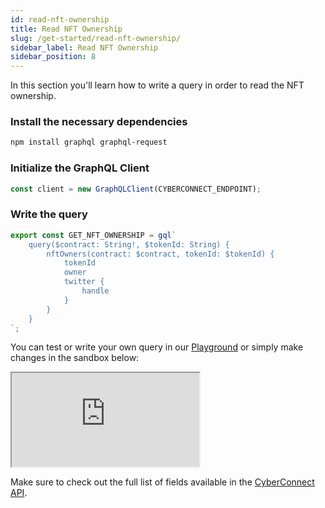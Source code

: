```yaml
---
id: read-nft-ownership
title: Read NFT Ownership
slug: /get-started/read-nft-ownership/
sidebar_label: Read NFT Ownership
sidebar_position: 8
---
```


In this section you'll learn how to write a query in order to read the NFT ownership.

### Install the necessary dependencies
```bash npm2yarn
npm install graphql graphql-request
```

### Initialize the GraphQL Client
```jsx title="/src/queries/GetNFTOwnership.tsx"
const client = new GraphQLClient(CYBERCONNECT_ENDPOINT);
```

### Write the query

```jsx title="/src/queries/GetNFTOwnership.tsx"
export const GET_NFT_OWNERSHIP = gql`
    query($contract: String!, $tokenId: String) {
        nftOwners(contract: $contract, tokenId: $tokenId) {
            tokenId
            owner
            twitter {
                handle
            }
        }
    }
`;
```

You can test or write your own query in our [Playground](/cyberconnect-api/playground/) or simply make changes in the sandbox below:

<iframe src="https://codesandbox.io/embed/read-nft-ownership-ffmeov?codemirror=1&fontsize=14&hidenavigation=0&theme=dark&runonclick=1&view=split"
    title="read-nft-ownership"
    allow="accelerometer; ambient-light-sensor; camera; encrypted-media; geolocation; gyroscope; hid; microphone; midi; payment; usb; vr; xr-spatial-tracking"
    sandbox="allow-forms allow-modals allow-popups allow-presentation allow-same-origin allow-scripts"
></iframe>

Make sure to check out the full list of fields available in the [CyberConnect API](/cyberconnect-api/overview/).

